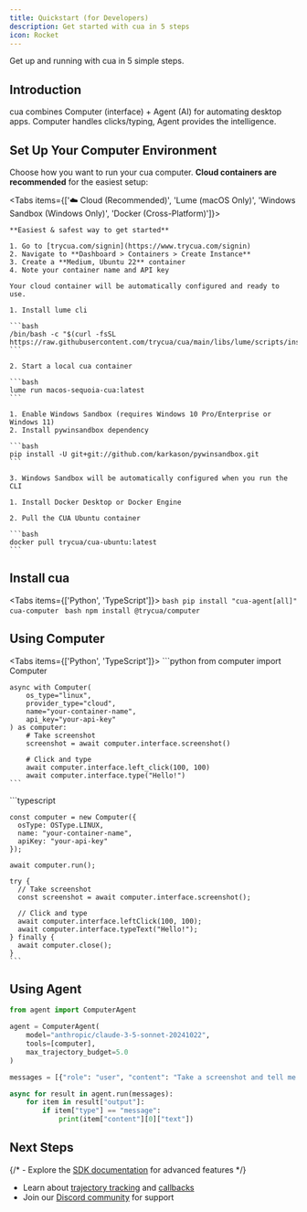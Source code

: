 ```yaml
---
title: Quickstart (for Developers)
description: Get started with cua in 5 steps
icon: Rocket
---
```



Get up and running with cua in 5 simple steps.

<Steps>
<Step>

## Introduction

cua combines Computer (interface) + Agent (AI) for automating desktop apps. Computer handles clicks/typing, Agent provides the intelligence.

</Step>

<Step>

## Set Up Your Computer Environment

Choose how you want to run your cua computer. **Cloud containers are recommended** for the easiest setup:

<Tabs items={['☁️ Cloud (Recommended)', 'Lume (macOS Only)', 'Windows Sandbox (Windows Only)', 'Docker (Cross-Platform)']}>
  <Tab value="☁️ Cloud (Recommended)">
    
    **Easiest & safest way to get started**
    
    1. Go to [trycua.com/signin](https://www.trycua.com/signin)
    2. Navigate to **Dashboard > Containers > Create Instance**
    3. Create a **Medium, Ubuntu 22** container
    4. Note your container name and API key
    
    Your cloud container will be automatically configured and ready to use.

  </Tab>
  <Tab value="Lume (macOS Only)">
    
    1. Install lume cli

    ```bash
    /bin/bash -c "$(curl -fsSL https://raw.githubusercontent.com/trycua/cua/main/libs/lume/scripts/install.sh)"
    ```

    2. Start a local cua container

    ```bash
    lume run macos-sequoia-cua:latest
    ```

  </Tab>
  <Tab value="Windows Sandbox (Windows Only)">
    
    1. Enable Windows Sandbox (requires Windows 10 Pro/Enterprise or Windows 11)
    2. Install pywinsandbox dependency

    ```bash
    pip install -U git+git://github.com/karkason/pywinsandbox.git
    ```

    3. Windows Sandbox will be automatically configured when you run the CLI

  </Tab>
  <Tab value="Docker (Cross-Platform)">
    
    1. Install Docker Desktop or Docker Engine

    2. Pull the CUA Ubuntu container

    ```bash
    docker pull trycua/cua-ubuntu:latest
    ```

  </Tab>
</Tabs>

</Step>

<Step>

## Install cua

<Tabs items={['Python', 'TypeScript']}>
  <Tab value="Python">
    ```bash pip install "cua-agent[all]" cua-computer ```
  </Tab>
  <Tab value="TypeScript">```bash npm install @trycua/computer ```</Tab>
</Tabs>

</Step>

<Step>

## Using Computer

<Tabs items={['Python', 'TypeScript']}>
  <Tab value="Python">
    ```python
    from computer import Computer

    async with Computer(
        os_type="linux",
        provider_type="cloud",
        name="your-container-name",
        api_key="your-api-key"
    ) as computer:
        # Take screenshot
        screenshot = await computer.interface.screenshot()

        # Click and type
        await computer.interface.left_click(100, 100)
        await computer.interface.type("Hello!")
    ```

  </Tab>
  <Tab value="TypeScript">
    ```typescript

    const computer = new Computer({
      osType: OSType.LINUX,
      name: "your-container-name",
      apiKey: "your-api-key"
    });

    await computer.run();

    try {
      // Take screenshot
      const screenshot = await computer.interface.screenshot();

      // Click and type
      await computer.interface.leftClick(100, 100);
      await computer.interface.typeText("Hello!");
    } finally {
      await computer.close();
    }
    ```

  </Tab>
</Tabs>

</Step>

<Step>

## Using Agent

```python
from agent import ComputerAgent

agent = ComputerAgent(
    model="anthropic/claude-3-5-sonnet-20241022",
    tools=[computer],
    max_trajectory_budget=5.0
)

messages = [{"role": "user", "content": "Take a screenshot and tell me what you see"}]

async for result in agent.run(messages):
    for item in result["output"]:
        if item["type"] == "message":
            print(item["content"][0]["text"])
```

</Step>
</Steps>

## Next Steps

{/* - Explore the [SDK documentation](/sdk) for advanced features */}

- Learn about [trajectory tracking](/agent-sdk/callbacks/trajectories) and [callbacks](/agent-sdk/callbacks/agent-lifecycle)
- Join our [Discord community](https://discord.com/invite/mVnXXpdE85) for support
